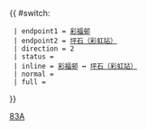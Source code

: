 {{ #switch: {{{format|}}}
  | endpoint1 = [[彩福邨巴士總站|彩福邨]]
  | endpoint2 = [[坪石公共運輸交匯處|坪石（彩虹站）]]
  | direction = 2
  | status =
  | inline = [[彩福邨巴士總站|彩福邨]] ↔ [[坪石公共運輸交匯處|坪石（彩虹站）]]
  | normal =
  | full =
}}<noinclude>[[Category:九龍專線小巴路線模板|83A]]</noinclude>